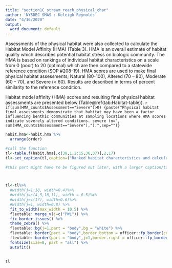 ```yaml
---
title: "section1C_stream_reach_physical_char"
author: 'NYSDEC SMAS : Keleigh Reynolds'
date: "4/16/2020"
output:
  word_document: default
---
```


Assessments of the physical habitat were also collected to calculate the Habitat Model Affinity (HMA) (Table 3). HMA is an overall estimate of habitat quality which describes potential habitat stress on biologic community. The HMA is based on rankings of individual habitat characteristics on a scale from 0 (poor) to 20 (optimal) which are then compared to a statewide reference condition (SOP #208-19). HMA scores are used to make final physical habitat assessments; Natural (80-100), Altered (70 – 80), Moderate (60 – 70), and Severe (< 60). Results are described in terms of percent similarity to the reference condition. 

Habitat model affinity (HMA) scores and resulting final physical habitat assessments are presented below (Table\@ref(tab:Habitat-table)). `r if(sum(HMA_counts$Assessment=="Severe")>0) {paste("Physical habitat final assessments demonstrate that habitat may have been a factor influencing benthic communities at sampling locations where HMA scores indicate severely altered conditions. severe (n=", sum(HMA_counts$Assessment=="Severe"),").",sep="")}`

<!---BLOCK_LANDSCAPE_START--->

```r

habit.hma<-habit.hma %>% 
  arrange(order)

#call the function
tl<-table.f(habit.hma[,c(38,1,2:15,36,37)],2,17)
tl<-set_caption(tl,caption=("Ranked habitat characteristics and calculated HMA. Epifaunal substrate (Epi. Cover); Embeddedness/Pool Substrate Characterization (Embed. Pool.); Velocity Depth Regime/Pool Variability (Vel/Dep Reg.); Sediment Deposition (Sed. Dep.); Channel Flow Status (Flow Status); Channel Alteration (Chan. Alt.); Riffle Frequency/Stream Sinuosity (Rif. Freq.); Left and Right Bank Stability (L.B. and R.B. Stability); Left and Right Bank Vegetation (L.B. and R.B. Veg); Width of Left and Right Bank Vegetative Zone (L.B. and R.B. Veg Zone); Habitat Model Affinity Score (HMA Score); HMA Assessment (HMA Assess.)"),style="Table Caption",autonum = run_autonum(seq_id = "tab",prop=officer::fp_text_lite(bold = FALSE)))

#this part might have to be figured out later, with a larger caption/table function? Not sure yet.



tl<-tl%>%
  #width(j=1:18, width=0.4)%>%
  #width(j=c(4,5,10,11), width = 0.5)%>%
  #width(j=c(17), width=0.6)%>%
  #width(j=1, width=0.8) %>% 
  fit_to_width(max_width = 10.5) %>% 
  flextable::merge_v(j=c("PWL")) %>% 
  fix_border_issues() %>% 
  theme_zebra() %>% 
  flextable::bg(j=1,part = "body",bg = "white") %>% 
  flextable::border(part = "body",border.bottom = officer::fp_border(color="grey")) %>% 
  flextable::border(part = "body",j=1,border.right = officer::fp_border(color = "grey")) %>% 
  fontsize(size=8, part = "all") %>% 
  autofit()
  

tl


```

<!---BLOCK_LANDSCAPE_STOP--->

